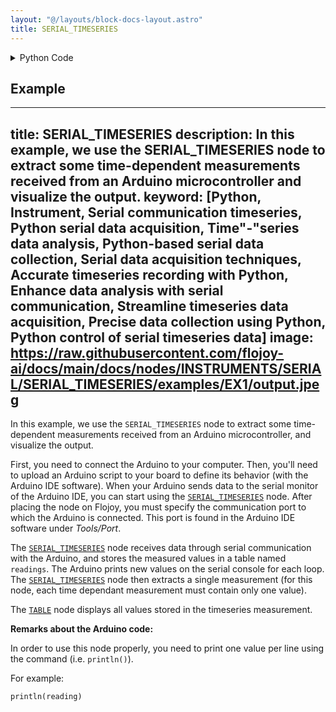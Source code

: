 ```yaml
---
layout: "@/layouts/block-docs-layout.astro"
title: SERIAL_TIMESERIES
---
```



<PythonDocsDisplay docstring={docstring} />

<details>
<summary>Python Code</summary>

```python
from flojoy import flojoy, OrderedPair
from time import sleep
from typing import Optional
import serial
import numpy as np
from datetime import datetime


@flojoy(deps={"pyserial": "3.5"})
def SERIAL_TIMESERIES(
    default: Optional[OrderedPair] = None,
    comport: str = "/dev/ttyUSB0",
    baudrate: int = 9600,
    num_readings: int = 100,
    record_period: int = 1,
) -> OrderedPair:
    """The SERIAL_TIMESERIES node extracts simple time-dependent 1D data from an Arduino or a similar serial device.

    Parameters
    ----------
    num_readings : int
        Number of points to record.
    record_period : float
        Length between two recordings in seconds.
    baudrate : int
        Baud rate for the serial device.
    comport : string
        COM port of the serial device.

    num_readings * record_period :
        Is roughly the run length in seconds.
    """

    ser = serial.Serial(comport, timeout=1, baudrate=baudrate)
    readings = []
    times = []
    # The first reading is commonly empty.
    s = ser.readline().decode()

    for i in range(num_readings):
        ts = datetime.now()
        s = ser.readline().decode()
        # Some readings may be empty.
        if s != "":
            reading = s[:-2].split(",")
            if len(reading) == 1:
                reading = reading[0]
            readings.append(reading)

            ts = datetime.now()
            seconds = float(
                ts.hour * 3600 + ts.minute * 60 + ts.second + ts.microsecond / 10**6
            )

            times.append(seconds)

            if len(times) > 0:
                time1 = seconds - times[i]
            else:
                # Estimate execution time.
                time1 = 0.1

            if time1 < record_period:
                sleep(record_period - time1)

    times = np.array(times)
    try:
        times -= times[0]
    except IndexError:
        raise IndexError("No data detected from the Arduino")

    readings = np.array(readings)
    readings = readings.astype("float64")

    return OrderedPair(x=times, y=readings)

```

[Find this Flojoy Block on GitHub](https://github.com/flojoy-ai/blocks/blob/main/blocks/IO/PROTOCOLS/SERIAL/SERIAL_TIMESERIES/SERIAL_TIMESERIES.py)

</details>

## Example

<GetHelpWidget />

<AppDisplay app={app} blockName="SERIAL_TIMESERIES" client:visible />

---
title: SERIAL_TIMESERIES
description:  In this example, we use the SERIAL_TIMESERIES node to extract some time-dependent measurements received from an Arduino microcontroller and visualize the output.
keyword: [Python, Instrument, Serial communication timeseries, Python serial data acquisition, Time"-"series data analysis, Python-based serial data collection, Serial data acquisition techniques, Accurate timeseries recording with Python, Enhance data analysis with serial communication, Streamline timeseries data acquisition, Precise data collection using Python, Python control of serial timeseries data]
image: https://raw.githubusercontent.com/flojoy-ai/docs/main/docs/nodes/INSTRUMENTS/SERIAL/SERIAL_TIMESERIES/examples/EX1/output.jpeg
---

In this example, we use the `SERIAL_TIMESERIES` node to extract some time-dependent measurements received from an Arduino microcontroller, and visualize the output.

First, you need to connect the Arduino to your computer. Then, you'll need to upload an Arduino script to your board to define its behavior (with the Arduino IDE software). When your Arduino sends data to the serial monitor of the Arduino IDE, you can start using the [`SERIAL_TIMESERIES`](https://github.com/flojoy-io/nodes/blob/main/INSTRUMENTS/SERIAL/SERIAL_TIMESERIES/SERIAL_TIMESERIES.py) node. After placing the node on Flojoy, you must specify the communication port to which the Arduino is connected. This port is found in the Arduino IDE software under _Tools/Port_.

The [`SERIAL_TIMESERIES`](https://github.com/flojoy-ai/nodes/blob/main/INSTRUMENTS/SERIAL/SERIAL_TIMESERIES/SERIAL_TIMESERIES.py) node receives data through serial communication with the Arduino, and stores the measured values in a table named `readings`. The Arduino prints new values on the serial console for each loop. The [`SERIAL_TIMESERIES`](https://github.com/flojoy-ai/nodes/blob/main/INSTRUMENTS/SERIAL/SERIAL_TIMESERIES/SERIAL_TIMESERIES.py) node then extracts a single measurement (for this node, each time dependant measurement must contain only one value).

The [`TABLE`](https://github.com/flojoy-io/nodes/blob/main/VISUALIZERS/PLOTLY/TABLE/TABLE.py) node displays all values stored in the timeseries measurement.

**Remarks about the Arduino code:**

In order to use this node properly, you need to print one value per line using the command (i.e. `println()`).

For example:

    println(reading)

